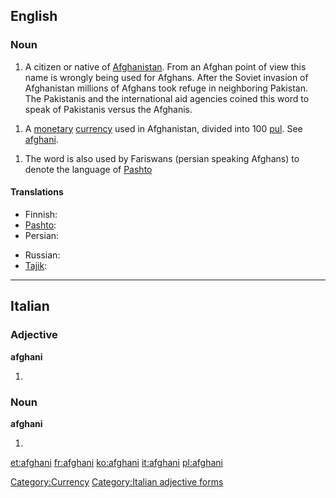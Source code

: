 {{also|Afghani}}
==English==

===Noun===
{{wikipedia|Afghan afghani}}
{{en-noun}}

# A citizen or native of [[Afghanistan]]. From an Afghan point of view this name is wrongly being used for Afghans. After the Soviet invasion of Afghanistan millions of Afghans took refuge in neighboring Pakistan. The Pakistanis and the international aid agencies coined this word to speak of Pakistanis versus the Afghanis. 

# {{usually|lowercase}} A [[monetary]] [[currency]] used in Afghanistan, divided into 100 [[pul]].  See [[afghani]].

# The word is also used by Fariswans (persian speaking Afghans) to denote the language of [[Pashto]]

====Translations====
{{trans-see|Afghan}}

{{trans-top|national currency of Afghanistan}}
* Finnish: {{t-|fi|afgaani}}
* [[Pashto]]: {{t|ps|افغانی|sc=ps-Arab}}
* Persian: {{t|fa|افغانی|tr=afğâni|sc=fa-Arab}}
{{trans-mid}}
* Russian: {{t|ru|афгани|m|tr=afgáni|sc=Cyrl}} {{indeclinable}}
* [[Tajik]]: {{t|tg|афғонӣ|tr=afğonī|sc=Cyrl}}
{{trans-bottom}}

{{trans-see|Pashto}}

[[Category:Currency]]

----

==Italian==

===Adjective===
'''afghani''' {{m}}

# {{plural of|afghano#Adjective|afghano|lang=it}}

===Noun===
'''afghani''' {{m}}

# {{plural of|afghano|lang=it}}

[[Category:Italian adjective forms]]

[[et:afghani]]
[[fr:afghani]]
[[ko:afghani]]
[[it:afghani]]
[[pl:afghani]]